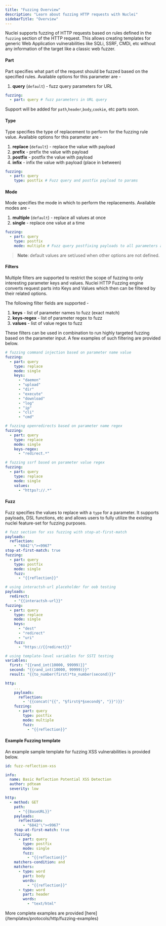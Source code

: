 ```yaml
---
title: "Fuzzing Overview"
description: "Learn about fuzzing HTTP requests with Nuclei"
sidebarTitle: "Overview"
---
```


Nuclei supports fuzzing of HTTP requests based on rules defined in the `fuzzing` section of the HTTP request. This allows creating templates for generic Web Application vulnerabilities like SQLi, SSRF, CMDi, etc without any information of the target like a classic web fuzzer.

#### Part

Part specifies what part of the request should be fuzzed based on the specified rules. Available options for this parameter are - 

1. **query** (`default`) - fuzz query parameters for URL

```yaml
fuzzing:
  - part: query # fuzz parameters in URL query
```

Support will be added for `path`,`header`,`body`,`cookie`, etc parts soon.

#### Type

Type specifies the type of replacement to perform for the fuzzing rule value. Available options for this parameter are - 

1. **replace** (`default`) - replace the value with payload
2. **prefix** - prefix the value with payload
3. **postfix** - postfix the value with payload
4. **infix** - infix the value with payload (place in between)

```yaml
fuzzing:
  - part: query
    type: postfix # Fuzz query and postfix payload to params
```

#### Mode

Mode specifies the mode in which to perform the replacements. Available modes are - 

1. **multiple** (`default`) - replace all values at once
2. **single** - replace one value at a time

```yaml
fuzzing:
  - part: query
    type: postfix
    mode: multiple # Fuzz query postfixing payloads to all parameters at once
```

> **Note**: default values are set/used when other options are not defined.

#### Filters

Multiple filters are supported to restrict the scope of fuzzing to only interesting parameter keys and values. Nuclei HTTP Fuzzing engine converts request parts into Keys and Values which then can be filtered by their related options.

The following filter fields are supported - 

1. **keys** - list of parameter names to fuzz (exact match)
2. **keys-regex** - list of parameter regex to fuzz 
3. **values** - list of value regex to fuzz

These filters can be used in combination to run highly targeted fuzzing based on the parameter input. A few examples of such filtering are provided below.

```yaml
# fuzzing command injection based on parameter name value
fuzzing:
  - part: query
    type: replace
    mode: single
    keys:
      - "daemon"
      - "upload"
      - "dir"
      - "execute"
      - "download"
      - "log"
      - "ip"
      - "cli"
      - "cmd"
```

```yaml
# fuzzing openredirects based on parameter name regex
fuzzing:
  - part: query
    type: replace
    mode: single
    keys-regex:
      - "redirect.*"
```

```yaml
# fuzzing ssrf based on parameter value regex
fuzzing:
  - part: query
    type: replace
    mode: single
    values:
      - "https?://.*"
```

#### Fuzz

Fuzz specifies the values to replace with a `type` for a parameter. It supports payloads, DSL functions, etc and allows users to fully utilize the existing nuclei feature-set for fuzzing purposes.

```yaml
# fuzz section for xss fuzzing with stop-at-first-match
payloads:
  reflection:
    - "6842'\"><9967"
stop-at-first-match: true
fuzzing:
  - part: query
    type: postfix
    mode: single
    fuzz:
      - "{{reflection}}"
```

```yaml
# using interactsh-url placeholder for oob testing
payloads:
  redirect:
    - "{{interactsh-url}}"
fuzzing:
  - part: query
    type: replace
    mode: single
    keys:
      - "dest"
      - "redirect"
      - "uri"
    fuzz:
      - "https://{{redirect}}"
```

```yaml
# using template-level variables for SSTI testing
variables:
  first: "{{rand_int(10000, 99999)}}"
  second: "{{rand_int(10000, 99999)}}"
  result: "{{to_number(first)*to_number(second)}}"

http:
    ...
    payloads:
      reflection:
        - '{{concat("{{", "§first§*§second§", "}}")}}'
    fuzzing:
      - part: query
        type: postfix
        mode: multiple
        fuzz:
          - "{{reflection}}"
```

#### Example **Fuzzing** template

An example sample template for fuzzing XSS vulnerabilities is provided below.

```yaml
id: fuzz-reflection-xss

info:
  name: Basic Reflection Potential XSS Detection
  author: pdteam
  severity: low

http:
  - method: GET
    path:
      - "{{BaseURL}}"
    payloads:
      reflection:
        - "6842'\"><9967"
    stop-at-first-match: true
    fuzzing:
      - part: query
        type: postfix
        mode: single
        fuzz:
          - "{{reflection}}"
    matchers-condition: and
    matchers:
      - type: word
        part: body
        words:
          - "{{reflection}}"
      - type: word
        part: header
        words:
          - "text/html"
```

<Tip>
More complete examples are provided [here](/templates/protocols/http/fuzzing-examples)
</Tip>